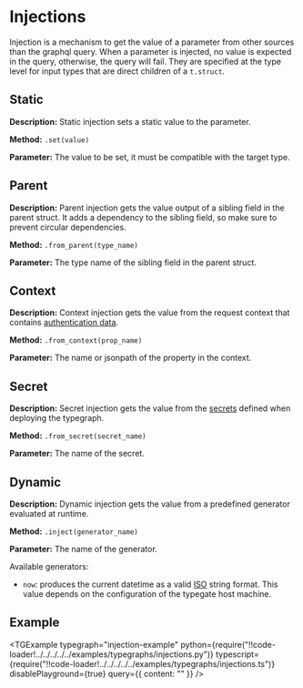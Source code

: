 
# Injections

Injection is a mechanism to get the value of a parameter from other sources than the graphql query. When a parameter is injected, no value is expected in the query, otherwise, the query will fail. They are specified at the type level for input types that are direct children of a `t.struct`.

## Static

**Description:** Static injection sets a static value to the parameter.

**Method:** `.set(value)`

**Parameter:** The value to be set, it must be compatible with the target type.

## Parent

**Description:** Parent injection gets the value output of a sibling field in the parent struct. It adds a dependency to the sibling field, so make sure to prevent circular dependencies.

**Method:** `.from_parent(type_name)`

**Parameter:** The type name of the sibling field in the parent struct.

## Context

**Description:** Context injection gets the value from the request context that contains [authentication data](/docs/reference/typegate/authentication).

**Method:** `.from_context(prop_name)`

**Parameter:** The name or jsonpath of the property in the context.

## Secret

**Description:** Secret injection gets the value from the [secrets](/docs/reference/meta-cli/configuration-file#named-secrets) defined when deploying the typegraph.

**Method:** `.from_secret(secret_name)`

**Parameter:** The name of the secret.

## Dynamic

**Description:** Dynamic injection gets the value from a predefined generator evaluated at runtime.

**Method:** `.inject(generator_name)`

**Parameter:** The name of the generator.

Available generators:

- `now`: produces the current datetime as a valid [ISO](https://developer.mozilla.org/en-US/docs/Web/JavaScript/Reference/Global_Objects/Date/toISOString) string format. This value depends on the configuration of the typegate host machine.

## Example

<TGExample
  typegraph="injection-example"
  python={require("!!code-loader!../../../../../examples/typegraphs/injections.py")}
  typescript={require("!!code-loader!../../../../../examples/typegraphs/injections.ts")}
  disablePlayground={true}
  query={{ content: "" }}
/>
